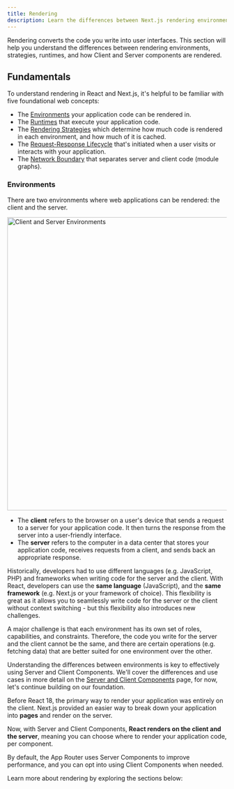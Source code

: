 ```yaml
---
title: Rendering
description: Learn the differences between Next.js rendering environments, strategies, and runtimes.
---
```


Rendering converts the code you write into user interfaces. This section will help you understand the differences between rendering environments, strategies, runtimes, and how Client and Server components are rendered.

## Fundamentals

To understand rendering in React and Next.js, it's helpful to be familiar with five foundational web concepts:

- The [Environments](#environemnts) your application code can be rendered in.
- The [Runtimes](#runtimes) that execute your application code.
- The [Rendering Strategies](#rendering-strategies) which determine how much code is rendered in each environment, and how much of it is cached.
- The [Request-Response Lifecycle](#request-response-lifecycle) that's initiated when a user visits or interacts with your application.
- The [Network Boundary](#network-boundary) that separates server and client code (module graphs).

### Environments

There are two environments where web applications can be rendered: the client and the server.

<Image
  alt="Client and Server Environments"
  srcLight="/docs/light/client-and-server-environments.png"
  srcDark="/docs/dark/client-and-server-environments.png"
  width="1600"
  height="672"
/>

- The **client** refers to the browser on a user's device that sends a request to a server for your application code. It then turns the response from the server into a user-friendly interface.
- The **server** refers to the computer in a data center that stores your application code, receives requests from a client, and sends back an appropriate response.

Historically, developers had to use different languages (e.g. JavaScript, PHP) and frameworks when writing code for the server and the client. With React, developers can use the **same language** (JavaScript), and the **same framework** (e.g. Next.js or your framework of choice). This flexibility is great as it allows you to seamlessly write code for the server or the client without context switching - but this flexibility also introduces new challenges.

A major challenge is that each environment has its own set of roles, capabilities, and constraints. Therefore, the code you write for the server and the client cannot be the same, and there are certain operations (e.g. fetching data) that are better suited for one environment over the other.

Understanding the differences between environments is key to effectively using Server and Client Components. We'll cover the differences and use cases in more detail on the [Server and Client Components](/docs/app/building-your-application/rendering/01-server-and-client-components) page, for now, let's continue building on our foundation.

Before React 18, the primary way to render your application was entirely on the client. Next.js provided an easier way to break down your application into **pages** and render on the server.

Now, with Server and Client Components, **React renders on the client and the server**, meaning you can choose where to render your application code, per component.

By default, the App Router uses Server Components to improve performance, and you can opt into using Client Components when needed.

Learn more about rendering by exploring the sections below:
